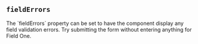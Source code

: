 
## `fieldErrors`

<Split>
  The `fieldErrors` property can be set to have the component
  display any field validation errors.
  <TryItOut>
    Try submitting the form without entering anything for Field One.
  </TryItOut>
</Split>

<Example
  Component={Errors}
  code={ErrorsSrc}
  caption="fieldErrors"
  undent={2}
  expand
/>


